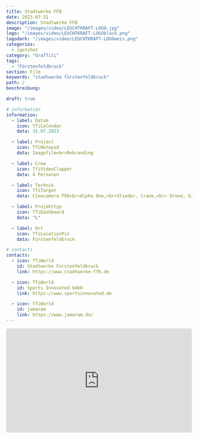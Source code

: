 ```yaml
---
title: Stadtwerke FFB
date: 2023-07-31
description: Stadtwerke FFB
image: "/images/video/LEUCHTKRAFT-LOGO.jpg"
logo: "/images/video/LEUCHTKRAFT-LOGOblack.png"
logodark: "/images/video/LEUCHTKRAFT-LOGOweis.png"
categories:
  - igotshot
category: "Graffiti"
tags:
  - "Fürstenfeldbruck"
section: Film
keywords: "stadtwerke fürstenfeldbruck"
path: /
beschreibung:

draft: true

# information
information:
  - label: Datum
    icon: TfiCalendar
    data: 31.07.2023

  - label: Project
    icon: TfiNotepad
    data: Imagefilm<br>Rebranding

  - label: Crew
    icon: TfiVideoClapper
    data: 4 Personen

  - label: Technik
    icon: TfiTarget
    data: Cinecamera FX6<br>Alpha One,<br>Slieder, Crane,<br> Drone, Gimbla<br>DPA u. Schoeps Mikrofone<br>auf sound devices

  - label: Projekttyp
    icon: TfiDashboard
    data: "L"

  - label: Ort
    icon: TfiLocationPin
    data: Fürstenfeldbruck

# contacts
contacts:
  - icon: TfiWorld
    id: Stadtwerke Fürstenfeldbruck
    link: https://www.stadtwerke-ffb.de

  - icon: TfiWorld
    id: Sports Innovated GmbH
    link: https://www.sportsinnovated.de

  - icon: TfiWorld
    id: jamaram
    link: https://www.jamaram.de/
---
```


  <div  style="padding:56.25% 0 0 0;position:relative;"><iframe 
        src="https://player.vimeo.com/video/850106859?h=aca4f48858&amp;badge=0&amp;autopause=0&amp;player_id=0&amp;app_id=58479" 
        frameborder="0" 
        allow="autoplay; fullscreen; picture-in-picture" 
        style="position:absolute;top:0;left:0;width:100%;height:100%;border-radius:4px" 
        title="Stadtwerke FFB V3.T1.C4.R11"></iframe></div><script 
        src="https://player.vimeo.com/api/player.js">
        </script>
